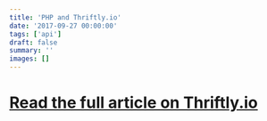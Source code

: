 ```yaml
---
title: 'PHP and Thriftly.io'
date: '2017-09-27 00:00:00'
tags: ['api']
draft: false
summary: ''
images: []
---
```


# [Read the full article on Thriftly.io](https://blog.thriftly.io/connect-your-api-and-your-data-to-php-applications-with-thriftly) 